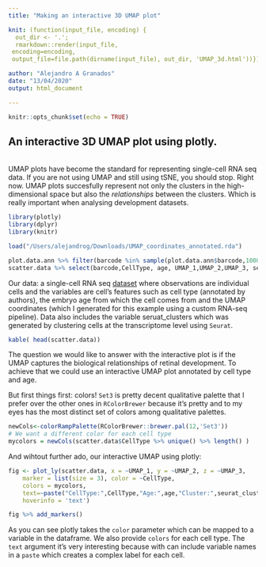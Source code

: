 ```yaml
---
title: "Making an interactive 3D UMAP plot"

knit: (function(input_file, encoding) {
  out_dir <- '.';
  rmarkdown::render(input_file,
 encoding=encoding,
 output_file=file.path(dirname(input_file), out_dir, 'UMAP_3d.html'))})

author: "Alejandro A Granados"
date: "13/04/2020"
output: html_document

---
```


```r
knitr::opts_chunk$set(echo = TRUE)
```


 
 
## An interactive 3D UMAP plot using plotly.

<br>
UMAP plots have become the standard for representing single-cell RNA seq data. If you are not using UMAP and still using tSNE, you should stop. Right now. UMAP plots succesfully represent not only the clusters in the high-dimensional space but also the *relationships* between the clusters. Which is really important when analysing development datasets. 
<br>


```r
library(plotly)
library(dplyr)
library(knitr)
```


```r

load("/Users/alejandrog/Downloads/UMAP_coordinates_annotated.rda")

plot.data.ann %>% filter(barcode %in% sample(plot.data.ann$barcode,1000))->scatter.data
scatter.data %>% select(barcode,CellType, age, UMAP_1,UMAP_2,UMAP_3, seurat_clusters) ->scatter.data
```
Our data: a single-cell RNA seq [dataset](https://www.sciencedirect.com/science/article/pii/S0896627319303459) where observations are individual cells and the variables are cell's features such as cell type (annotated by authors), the embryo age from which the cell comes from and the UMAP coordinates (which I generated for this example using a custom RNA-seq pipeline). Data also includes the variable seruat_clusters which was generated by clustering cells at the transcriptome level using `Seurat`.

```r
kable( head(scatter.data))
```

The question we would like to answer with the interactive plot is if the UMAP captures the biological relationships of retinal development. To achieve that we could use an interactive UMAP plot annotated by cell type and age. 

But first things first: colors! `Set3` is pretty decent qualitative palette that I prefer over the other ones in `RColorBrewer` because it's pretty and to my eyes has the most distinct set of colors among qualitative palettes. 

```r

newCols<-colorRampPalette(RColorBrewer::brewer.pal(12,'Set3')) 
# We want a different color for each cell type
mycolors = newCols(scatter.data$CellType %>% unique() %>% length() )

```

And wihtout further ado, our interactive UMAP using plotly: 

```r


fig <- plot_ly(scatter.data, x = ~UMAP_1, y = ~UMAP_2, z = ~UMAP_3,                
    marker = list(size = 3), color = ~CellType,                 
    colors = mycolors,                
    text=~paste("CellType:",CellType,"Age:",age,"Cluster:",seurat_clusters),                
    hoverinfo = 'text') 

fig %>% add_markers()
```

As you can see plotly takes the `color` parameter which can be mapped to a variable in the dataframe. We also provide `colors` for each cell type. The `text` argument it's very interesting because with can include variable names in a `paste` which creates a complex label for each cell. 